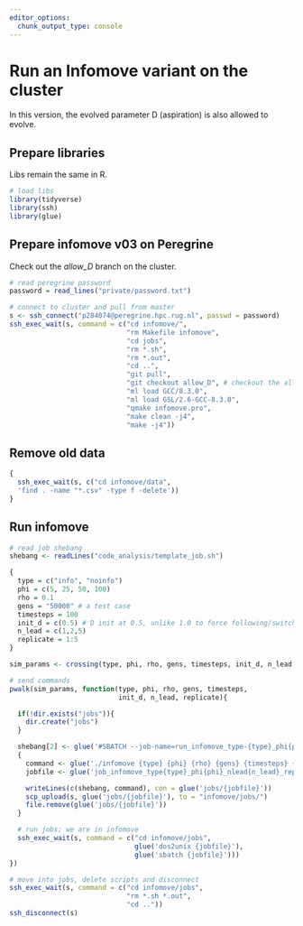 ```yaml
---
editor_options:
  chunk_output_type: console
---
```


# Run an Infomove variant on the cluster

In this version, the evolved parameter D (aspiration) is also allowed to evolve.

## Prepare libraries

Libs remain the same in R.

```r
# load libs
library(tidyverse)
library(ssh)
library(glue)
```

## Prepare infomove v03 on Peregrine

Check out the _allow_D_ branch on the cluster.

```r
# read peregrine password
password = read_lines("private/password.txt")

# connect to cluster and pull from master
s <- ssh_connect("p284074@peregrine.hpc.rug.nl", passwd = password)
ssh_exec_wait(s, command = c("cd infomove/",
                             "rm Makefile infomove",
                             "cd jobs",
                             "rm *.sh",
                             "rm *.out",
                             "cd ..",
                             "git pull",
                             "git checkout allow_D", # checkout the allow_D branch
                             "ml load GCC/8.3.0",
                             "ml load GSL/2.6-GCC-8.3.0",
                             "qmake infomove.pro",
                             "make clean -j4",
                             "make -j4"))
```

## Remove old data

```r
{
  ssh_exec_wait(s, c("cd infomove/data",
  'find . -name "*.csv" -type f -delete'))
}
```

## Run infomove

```r
# read job shebang
shebang <- readLines("code_analysis/template_job.sh")

{
  type = c("info", "noinfo")
  phi = c(5, 25, 50, 100)
  rho = 0.1
  gens = "50000" # a test case
  timesteps = 100
  init_d = c(0.5) # D init at 0.5, unlike 1.0 to force following/switching
  n_lead = c(1,2,5)
  replicate = 1:5
}

sim_params <- crossing(type, phi, rho, gens, timesteps, init_d, n_lead, replicate)

# send commands
pwalk(sim_params, function(type, phi, rho, gens, timesteps,
                           init_d, n_lead, replicate){

  if(!dir.exists("jobs")){
    dir.create("jobs")
  }

  shebang[2] <- glue('#SBATCH --job-name=run_infomove_type-{type}_phi{phi}_nlead{n_lead}_rep{replicate}')
  {
    command <- glue('./infomove {type} {phi} {rho} {gens} {timesteps} {init_d} {n_lead} {replicate}')
    jobfile <- glue('job_infomove_type{type}_phi{phi}_nlead{n_lead}_rep{replicate}.sh')

    writeLines(c(shebang, command), con = glue('jobs/{jobfile}'))
    scp_upload(s, glue('jobs/{jobfile}'), to = "infomove/jobs/")
    file.remove(glue('jobs/{jobfile}'))
  }

  # run jobs; we are in infomove
  ssh_exec_wait(s, command = c("cd infomove/jobs",
                               glue('dos2unix {jobfile}'),
                               glue('sbatch {jobfile}')))
})
```

```r
# move into jobs, delete scripts and disconnect
ssh_exec_wait(s, command = c("cd infomove/jobs",
                             "rm *.sh *.out",
                             "cd .."))
ssh_disconnect(s)
```
